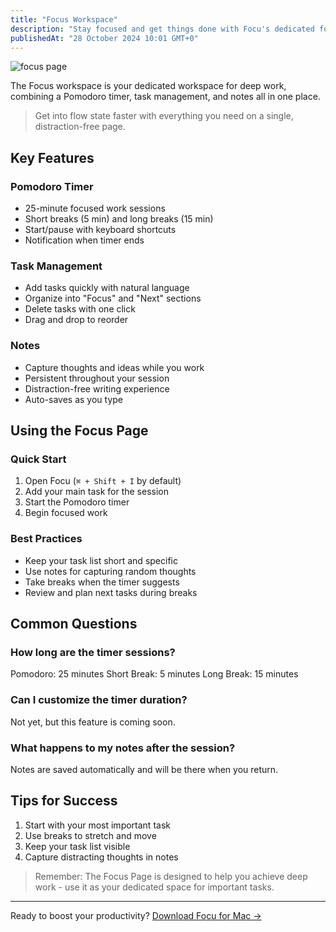 ```yaml
---
title: "Focus Workspace"
description: "Stay focused and get things done with Focu's dedicated focus workspace"
publishedAt: "28 October 2024 10:01 GMT+0"
---
```


![focus page](/images/features/focus-page.png)

The Focus workspace is your dedicated workspace for deep work, combining a Pomodoro timer, task management, and notes all in one place.

> Get into flow state faster with everything you need on a single, distraction-free page.

## Key Features

### Pomodoro Timer
- 25-minute focused work sessions
- Short breaks (5 min) and long breaks (15 min)
- Start/pause with keyboard shortcuts
- Notification when timer ends

### Task Management
- Add tasks quickly with natural language
- Organize into "Focus" and "Next" sections
- Delete tasks with one click
- Drag and drop to reorder

### Notes
- Capture thoughts and ideas while you work
- Persistent throughout your session
- Distraction-free writing experience
- Auto-saves as you type

## Using the Focus Page

### Quick Start
1. Open Focu (`⌘ + Shift + I` by default)
2. Add your main task for the session
3. Start the Pomodoro timer
4. Begin focused work

### Best Practices
- Keep your task list short and specific
- Use notes for capturing random thoughts
- Take breaks when the timer suggests
- Review and plan next tasks during breaks

## Common Questions

### How long are the timer sessions?

Pomodoro: 25 minutes
Short Break: 5 minutes
Long Break: 15 minutes

### Can I customize the timer duration?

Not yet, but this feature is coming soon.

### What happens to my notes after the session?

Notes are saved automatically and will be there when you return.

## Tips for Success

1. Start with your most important task
2. Use breaks to stretch and move
3. Keep your task list visible
4. Capture distracting thoughts in notes

> Remember: The Focus Page is designed to help you achieve deep work - use it as your dedicated space for important tasks.

---

Ready to boost your productivity? [Download Focu for Mac →](/)